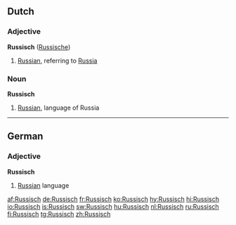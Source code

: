 ==Dutch==

===Adjective===
'''Russisch''' ([[Russische]])

# [[Russian]], referring to [[Russia]]

===Noun===
'''Russisch''' {{n}}

# [[Russian]], language of Russia

----

==German==

===Adjective===
'''Russisch'''

# [[Russian]] language

[[af:Russisch]]
[[de:Russisch]]
[[fr:Russisch]]
[[ko:Russisch]]
[[hy:Russisch]]
[[hi:Russisch]]
[[io:Russisch]]
[[is:Russisch]]
[[sw:Russisch]]
[[hu:Russisch]]
[[nl:Russisch]]
[[ru:Russisch]]
[[fi:Russisch]]
[[tg:Russisch]]
[[zh:Russisch]]